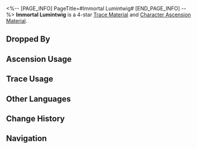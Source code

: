 <%-- [PAGE_INFO]
PageTitle=#Immortal Lumintwig#
[END_PAGE_INFO] --%>
{{Item Infobox
|id          = 113003
|image       = Item Immortal Lumintwig.png{{subst:void|<!--$UPLOAD:<<SpriteOutput/ItemFigures/113003.png>-<Item Immortal Lumintwig.png>-<Item Icons>>-->}}
|type        = Trace Material
|type2       = Character Ascension Material
|invCategory = Upgrade Materials
|rarity      = 4
|effect      = 
|description = Deciduous twigs from an ancient divine construct. Advanced material used for enhancement.
|source1     = [[Abominations of Abundance at Equilibrium Level 4 or higher]]
|source2     = [[Omni-Synthesizer]] &mdash; Material Synthesis
|source3     = [[Dropped by enemies in Divergent Universe]]
|source4     = [[Simulated Universe]] enemies
|source5     = [[Omni-Synthesizer]] &mdash; Material Exchange
}}
{{Description|The source of the Xianzhou long-life species' "Endless Lifespan." The remnants of the Aeon of Abundance's influence. After the Three Sufferings, Xianzhou laid in devastation. The ''Homo celestinae'' fell as demons, and catastrophes occurred ceaselessly.<br /><br />''"As decreed by the Ten-Lords Commission, all who are near the mara-struck state will be seized by the infernal judges and cast into the Shackling Prison."''}}
'''Immortal Lumintwig''' is a 4-star [[Trace Material]] and [[Character Ascension Material]].

==Dropped By==
{{Dropped By}}

==Ascension Usage==
{{Ascension Usage}}

==Trace Usage==
{{Trace Usage}}

==Other Languages==
{{Other Languages
|en   = Immortal Lumintwig
|zhs  = 永寿荣枝
|zht  = 永壽榮枝
|ja   = 永寿の栄枝
|ko   = 영생의 가지
|es   = Rama gloriosa inmortal
|fr   = Branche-lumière immortelle
|ru   = Ветвь бессмертной славы
|th   = Immortal Lumintwig
|vi   = Cành Cây Trường Thọ
|de   = Unsterblicher glorreicher Zweig
|id   = Immortal Lumintwig
|pt   = Luminivinha Imortal
}}

==Change History==
{{Change History|1.0}}

==Navigation==
{{Upgrade Material Navbox}}